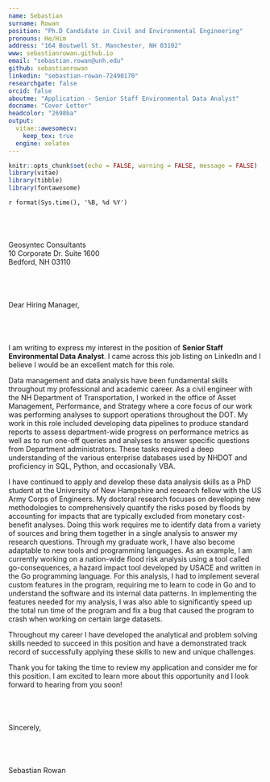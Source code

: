 ```yaml
---
name: Sebastian
surname: Rowan
position: "Ph.D Candidate in Civil and Environmental Engineering"
pronouns: He/Him
address: "164 Boutwell St. Manchester, NH 03102"
www: sebastianrowan.github.io
email: "sebastian.rowan@unh.edu"
github: sebastianrowan
linkedin: "sebastian-rowan-72490170"
researchgate: false
orcid: false
aboutme: "Application - Senior Staff Environmental Data Analyst"
docname: "Cover Letter"
headcolor: "2698ba"
output:
  vitae::awesomecv:
    keep_tex: true
  engine: xelatex
---
```


```r
knitr::opts_chunk$set(echo = FALSE, warning = FALSE, message = FALSE)
library(vitae)
library(tibble)
library(fontawesome)
```


\section{\protect{ }}

`r format(Sys.time(), '%B, %d %Y')`  
<br>  
<br>  
Geosyntec Consultants  
10 Corporate Dr. Suite 1600  
Bedford, NH 03110  
<br>  
<br>  
Dear Hiring Manager,  
<br>  
<br>  
I am writing to express my interest in the position of **Senior Staff Environmental Data Analyst**. I came across this job listing on LinkedIn and I believe I would be an excellent match for this role. 

Data management and data analysis have been fundamental skills throughout my professional and academic career. As a civil engineer with the NH Department of Transportation, I worked in the office of Asset Management, Performance, and Strategy where a core focus of our work was performing analyses to support operations throughout the DOT. My work in this role included developing data pipelines to produce standard reports to assess department-wide progress on performance metrics as well as to run one-off queries and analyses to answer specific questions from Department administrators. These tasks required a deep understanding of the various enterprise databases used by NHDOT and proficiency in SQL, Python, and occasionally VBA. 

I have continued to apply and develop these data analysis skills as a PhD student at the University of New Hampshire and research fellow with the US Army Corps of Engineers. My doctoral research focuses on developing new methodologies to comprehensively quantify the risks posed by floods by accounting for impacts that are typically excluded from monetary cost-benefit analyses. Doing this work requires me to identify data from a variety of sources and bring them together in a single analysis to answer my research questions. Through my graduate work, I have also become adaptable to new tools and programming languages. As an example, I am currently working on a nation-wide flood risk analysis using a tool called go-consequences, a hazard impact tool developed by USACE and written in the Go programming language. For this analysis, I had to implement several custom features in the program, requiring me to learn to code in Go and to understand the software and its internal data patterns. In implementing the features needed for my analysis, I was also able to significantly speed up the total run time of the program and fix a bug that caused the program to crash when working on certain large datasets.

Throughout my career I have developed the analytical and problem solving skills needed to succeed in this position and have a demonstrated track record of successfully applying these skills to new and unique challenges. 

Thank you for taking the time to review my application and consider me for this position. I am excited to learn more about this opportunity and I look forward to hearing from you soon!  
<br>  
<br>  
Sincerely,  
<br>  
<br>  
Sebastian Rowan
